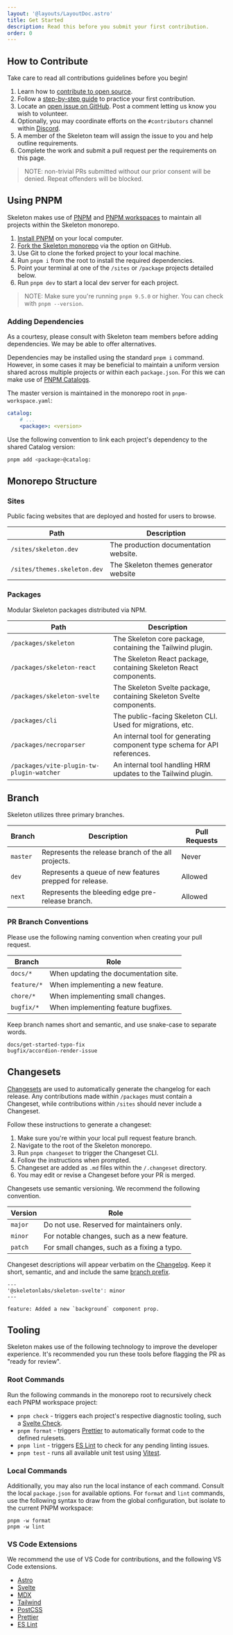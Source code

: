 ```yaml
---
layout: '@layouts/LayoutDoc.astro'
title: Get Started
description: Read this before you submit your first contribution.
order: 0
---
```




## How to Contribute

Take care to read all contributions guidelines before you begin!

1. Learn how to [contribute to open source](https://opensource.guide/how-to-contribute/).
2. Follow a [step-by-step guide](https://github.com/firstcontributions/first-contributions) to practice your first contribution.
3. Locate an [open issue on GitHub](https://github.com/skeletonlabs/skeleton/issues). Post a comment letting us know you wish to volunteer.
4. Optionally, you may coordinate efforts on the `#contributors` channel within [Discord](https://discord.gg/EXqV7W8MtY).
5. A member of the Skeleton team will assign the issue to you and help outline requirements.
6. Complete the work and submit a pull request per the requirements on this page.

> NOTE: non-trivial PRs submitted without our prior consent will be denied. Repeat offenders will be blocked.

## Using PNPM

Skeleton makes use of [PNPM](https://pnpm.io/) and [PNPM workspaces](https://pnpm.io/workspaces) to maintain all projects within the Skeleton monorepo.

1. [Install PNPM](https://pnpm.io/installation) on your local computer.
2. [Fork the Skeleton monorepo](https://github.com/skeletonlabs/skeleton) via the option on GitHub.
3. Use Git to clone the forked project to your local machine.
4. Run `pnpm i` from the root to install the required dependencies.
5. Point your terminal at one of the `/sites` or `/package` projects detailed below.
6. Run `pnpm dev` to start a local dev server for each project.

> NOTE: Make sure you're running `pnpm 9.5.0` or higher. You can check with `pnpm --version`.

### Adding Dependencies

As a courtesy, please consult with Skeleton team members before adding dependencies. We may be able to offer alternatives.

Dependencies may be installed using the standard `pnpm i` command. However, in some cases it may be beneficial to maintain a uniform version shared across multiple projects or within each `package.json`. For this we can make use of [PNPM Catalogs](https://pnpm.io/catalogs).

The master version is maintained in the monorepo root in `pnpm-workspace.yaml`:

```yaml
catalog:
	# ...
	<package>: <version>
```

Use the following convention to link each project's dependency to the shared Catalog version:

```bash
pnpm add <package>@catalog:
```

## Monorepo Structure

### Sites

Public facing websites that are deployed and hosted for users to browse.

| Path                         | Description                           |
| ---------------------------- | ------------------------------------- |
| `/sites/skeleton.dev`        | The production documentation website. |
| `/sites/themes.skeleton.dev` | The Skeleton themes generator website |

### Packages

Modular Skeleton packages distributed via NPM.

| Path                                      | Description                                                               |
| ----------------------------------------- | ------------------------------------------------------------------------- |
| `/packages/skeleton`                      | The Skeleton core package, containing the Tailwind plugin.                |
| `/packages/skeleton-react`                | The Skeleton React package, containing Skeleton React components.         |
| `/packages/skeleton-svelte`               | The Skeleton Svelte package, containing Skeleton Svelte components.       |
| `/packages/cli`                           | The public-facing Skeleton CLI. Used for migrations, etc.                 |
| `/packages/necroparser`                   | An internal tool for generating component type schema for API references. |
| `/packages/vite-plugin-tw-plugin-watcher` | An internal tool handling HRM updates to the Tailwind plugin.             |

## Branch

Skeleton utilizes three primary branches.

| Branch   | Description                                             | Pull Requests                                  |
| -------- | ------------------------------------------------------- | ---------------------------------------------- |
| `master` | Represents the release branch of the all projects.      | <X size={16} className='inline' /> Never       |
| `dev`    | Represents a queue of new features prepped for release. | <Check size={16} className='inline' /> Allowed |
| `next`   | Represents the bleeding edge pre-release branch.        | <Check size={16} className='inline' /> Allowed |

### PR Branch Conventions

Please use the following naming convention when creating your pull request.

| Branch      | Role                                  |
| ----------- | ------------------------------------- |
| `docs/*`    | When updating the documentation site. |
| `feature/*` | When implementing a new feature.      |
| `chore/*`   | When implementing small changes.      |
| `bugfix/*`  | When implementing feature bugfixes.   |

Keep branch names short and semantic, and use snake-case to separate words.

```
docs/get-started-typo-fix
bugfix/accordion-render-issue
```

## Changesets

[Changesets](https://github.com/changesets/changesets) are used to automatically generate the changelog for each release. Any contributions made within `/packages` must contain a Changeset, while contributions within `/sites` should never include a Changeset.

Follow these instructions to generate a changeset:

1. Make sure you're within your local pull request feature branch.
2. Navigate to the root of the Skeleton monorepo.
3. Run `pnpm changeset` to trigger the Changeset CLI.
4. Follow the instructions when prompted.
5. Changeset are added as `.md` files within the `/.changeset` directory.
6. You may edit or revise a Changeset before your PR is merged.

Changesets use semantic versioning. We recommend the following convention.

| Version | Role                                        |
| ------- | ------------------------------------------- |
| `major` | Do not use. Reserved for maintainers only.  |
| `minor` | For notable changes, such as a new feature. |
| `patch` | For small changes, such as a fixing a typo. |

Changeset descriptions will appear verbatim on the [Changelog](https://github.com/skeletonlabs/skeleton/blob/dev/packages/skeleton/CHANGELOG.md). Keep it short, semantic, and and include the same [branch prefix](/docs/resources/contribute/get-started#pr-branch-conventions).

```mdx
---
'@skeletonlabs/skeleton-svelte': minor
---

feature: Added a new `background` component prop.
```

## Tooling

Skeleton makes use of the following technology to improve the developer experience. It's recommended you run these tools before flagging the PR as "ready for review".

### Root Commands

Run the following commands in the monorepo root to recursively check each PNPM workspace project:

- `pnpm check` - triggers each project's respective diagnostic tooling, such a [Svelte Check](https://github.com/sveltejs/language-tools).
- `pnpm format` - triggers [Prettier](https://prettier.io/) to automatically format code to the defined rulesets.
- `pnpm lint` - triggers [ES Lint](https://eslint.org/) to check for any pending linting issues.
- `pnpm test` - runs all available unit test using [Vitest](https://vitest.dev/).

### Local Commands

Additionally, you may also run the local instance of each command. Consult the local `package.json` for available options. For `format` and `lint` commands, use the following syntax to draw from the global configuration, but isolate to the current PNPM workspace:

```console
pnpm -w format
pnpm -w lint
```

### VS Code Extensions

We recommend the use of VS Code for contributions, and the following VS Code extensions.

- [Astro](https://marketplace.visualstudio.com/items?itemName=astro-build.astro-vscode)
- [Svelte](https://marketplace.visualstudio.com/items?itemName=svelte.svelte-vscode)
- [MDX](https://marketplace.visualstudio.com/items?itemName=unifiedjs.vscode-mdx)
- [Tailwind](https://marketplace.visualstudio.com/items?itemName=bradlc.vscode-tailwindcss)
- [PostCSS](https://marketplace.visualstudio.com/items?itemName=csstools.postcss)
- [Prettier](https://marketplace.visualstudio.com/items?itemName=esbenp.prettier-vscode)
- [ES Lint](https://marketplace.visualstudio.com/items?itemName=dbaeumer.vscode-eslint)

